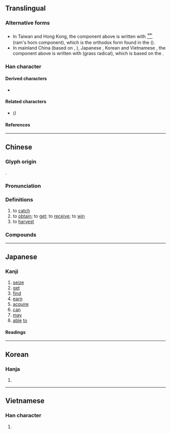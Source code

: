 {{also|获}}
{{character info}}
==Translingual==

===Alternative forms===
* In Taiwan and Hong Kong, the component above <big>{{l|mul|蒦}}</big> is written with <span style="font-size:large;">[[⻀]]</span> (ram's horn component), which is the orthodox form found in the {{w|Shuowen Jiezi}} ({{lw|zh|說文解字}}).
* In mainland China (based on {{w|Xin Zixing}}, {{lw|zh|新字形}}), Japanese {{w|kanji}}, Korean {{w|hanja}} and Vietnamese {{w|History of writing in Vietnam|Nôm}}, the component above <big>{{l|mul|蒦}}</big> is written with <span style="font-size:large;">{{l|mul|艹}}</span> (grass radical), which is based on the {{w|Kangxi dictionary}}.

===Han character===
{{Han char|rn=94|rad=犬|as=14|sn=17|snm++=16|four=44247|canj=KHTOE|ids=⿰犭蒦}}

====Derived characters====
* {{l|mul|[[𫾢]]}} <!-- Note: 𤄀 and 𫻞 are derived from 𫉬 not 獲 -->

====Related characters====
* {{l|mul|[[获]]}} ''({{w|Simplified Chinese}})''

====References====
{{Han ref|kx=0720.190|dkj=20758|dj=1132.060|hdz=21370.060|uh=7372}}

----

==Chinese==
{{zh-forms|s=获|alt=*⿱艹⿰犭隻}}

===Glyph origin===
{{Han etym}}
{{Han compound|犬|alt1=犭|蒦|c1=s|c2=p|ls=psc}}.

===Pronunciation===
{{zh-pron
|m=huò
|c=wok6
|h=pfs=fe̍t;gd=fêd6
|md=hĕk 
|mn=qz:hia̍k/tw,xm,zz:he̍k
|mn-t=uag8
|mc=y
|oc=y
|ma=
|cat=v
}}

===Definitions===
{{zh-hanzi}}

# to [[catch]]
# to [[obtain]]; to [[get]]; to [[receive]]; to [[win]]
# to [[harvest]]

===Compounds===
{{zh-der|獲得|獲得性|獲得性免疫|獲獎|獲救|獲利|獲取|獲勝|獲釋|獲悉|獲知|獲致|獲准|幸獲識荊|如獲珍寶|俘獲|係獲|不勞而獲|弋獲|創獲|一無所獲|尋獲|大獲全勝|人贓俱獲|如獲至寶|不獲|大有斬獲|先難後獲|拿獲|拾獲|摧堅獲醜|擒獲|獲益匪淺|獲利率|捕獲|探驪獲珠|獲益良多|抄獲|田父之獲|獲益不淺|獲咎|漁獲|漁獲量|破獲|收獲|獲益|截獲|斬獲|獲捷|獲罪|獲利倍蓰|撐頭獲腦|接獲|獲戾|盤獲|查獲|榮獲|野獲編|虜獲|繳獲|致獲|起獲|辭不獲命|臧獲|緝獲|獵獲}}

{{zh-cat|Intermediate}}

----

==Japanese==

===Kanji===
{{ja-kanji|grade=c|rs=犬14}}

# [[seize]]
# [[get]]
# [[find]]
# [[earn]]
# [[acquire]]
# [[can]]
# [[may]]
# [[able]] [[to]]

====Readings====
{{ja-readings
|goon=わく
|kanon=かく
|kun=え-る
}}

----

==Korean==

===Hanja===
{{ko-hanja|hangeul=[[획]], [[확]]|eumhun=|rv=hoek, hwak|mr=hoek, hwak|y=hoyk, hwak}}

# {{rfdef|ko|sort=犬14}}

----

==Vietnamese==

===Han character===
{{vi-readings|reading=hoạch, oách|rs=犬14}}

# {{rfdef|vi|sort=犬14}}
